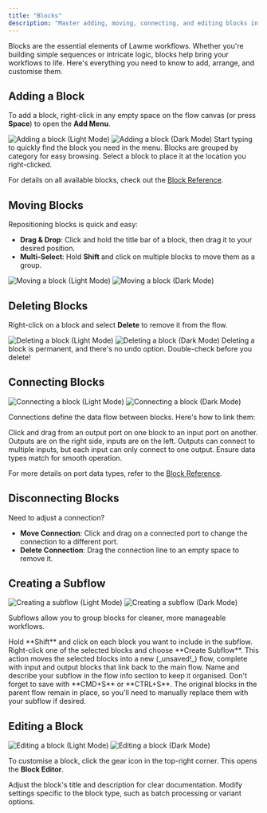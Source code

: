 ```yaml
---
title: "Blocks"
description: "Master adding, moving, connecting, and editing blocks in Lawme workflows"
---
```



Blocks are the essential elements of Lawme workflows. Whether you're building simple sequences or intricate logic, blocks help bring your workflows to life. Here's everything you need to know to add, arrange, and customise them.

## Adding a Block

To add a block, right-click in any empty space on the flow canvas (or press **Space**) to open the **Add Menu**.

<Frame>
  <img src="/assets/block_add_light.gif" alt="Adding a block (Light Mode)" className="dark:hidden" />
  <img src="/assets/block_add_dark.gif" alt="Adding a block (Dark Mode)" className="hidden dark:block" />
</Frame>

<CardGroup cols={2}>
  <Card title="Search & Select">
    Start typing to quickly find the block you need in the menu.
  </Card>
  <Card title="Organised by Category">
    Blocks are grouped by category for easy browsing. Select a block to place it at the location you right-clicked.
  </Card>
</CardGroup>

For details on all available blocks, check out the [Block Reference](../../block-reference).

## Moving Blocks

Repositioning blocks is quick and easy:

- **Drag & Drop**: Click and hold the title bar of a block, then drag it to your desired position.
- **Multi-Select**: Hold **Shift** and click on multiple blocks to move them as a group.

<Frame>
  <img src="/assets/block_move_light.gif" alt="Moving a block (Light Mode)" className="block dark:hidden" />
  <img src="/assets/block_move_dark.gif" alt="Moving a block (Dark Mode)" className="hidden dark:block" />
</Frame>

## Deleting Blocks

Right-click on a block and select **Delete** to remove it from the flow.
<Frame>
  <img src="/assets/block_delete_light.gif" alt="Deleting a block (Light Mode)" className="block dark:hidden" />
  <img src="/assets/block_delete_dark.gif" alt="Deleting a block (Dark Mode)" className="hidden dark:block" />
</Frame>

<Callout type="warning">
  Deleting a block is permanent, and there's no undo option. Double-check before you delete!
</Callout>

## Connecting Blocks

<Frame>
  <img src="/assets/block_connect_light.gif" alt="Connecting a block (Light Mode)" className="block dark:hidden" />
  <img src="/assets/block_connect_dark.gif" alt="Connecting a block (Dark Mode)" className="hidden dark:block" />
</Frame>

Connections define the data flow between blocks. Here's how to link them:

<CardGroup cols={2}>
  <Card title="Create Connections">
    Click and drag from an output port on one block to an input port on another. Outputs are on the right side, inputs are on the left.
  </Card>
  <Card title="Port Rules">
    Outputs can connect to multiple inputs, but each input can only connect to one output. Ensure data types match for smooth operation.
  </Card>
</CardGroup>

For more details on port data types, refer to the [Block Reference](../../block-reference).

## Disconnecting Blocks

Need to adjust a connection? 

- **Move Connection**: Click and drag on a connected port to change the connection to a different port.
- **Delete Connection**: Drag the connection line to an empty space to remove it.

## Creating a Subflow

<Frame>
  <img src="/assets/block_create_subflow_light.gif" alt="Creating a subflow (Light Mode)" className="block dark:hidden" />
  <img src="/assets/block_create_subflow_dark.gif" alt="Creating a subflow (Dark Mode)" className="hidden dark:block" />
</Frame>

Subflows allow you to group blocks for cleaner, more manageable workflows.

<Steps>
  <Step title="Select Blocks">
    Hold **Shift** and click on each block you want to include in the subflow.
  </Step>
  <Step title="Create Subflow">
    Right-click one of the selected blocks and choose **Create Subflow**. This action moves the selected blocks into a new (_unsaved!_) flow, complete with input and output blocks that link back to the main flow.
  </Step>
</Steps>

<Tip>
  Name and describe your subflow in the flow info section to keep it organised. Don't forget to save with **CMD+S** or **CTRL+S**.
</Tip>

<Note>
  The original blocks in the parent flow remain in place, so you'll need to manually replace them with your subflow if desired.
</Note>

## Editing a Block

<Frame>
  <img src="/assets/block_edit_light.gif" alt="Editing a block (Light Mode)" className="block dark:hidden" />
  <img src="/assets/block_edit_dark.gif" alt="Editing a block (Dark Mode)" className="hidden dark:block" />
</Frame>

To customise a block, click the gear icon in the top-right corner. This opens the **Block Editor**.

<CardGroup cols={2}>
  <Card title="Edit Block Details">
    Adjust the block's title and description for clear documentation.
  </Card>
  <Card title="Fine-Tune Settings">
    Modify settings specific to the block type, such as batch processing or variant options.
  </Card>
</CardGroup>